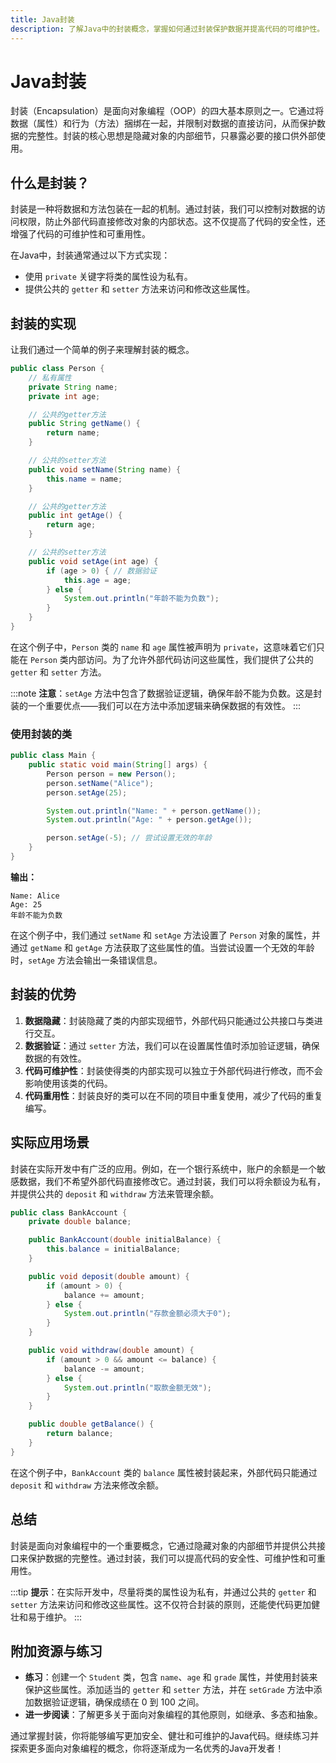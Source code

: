 ```yaml
---
title: Java封装
description: 了解Java中的封装概念，掌握如何通过封装保护数据并提高代码的可维护性。
---
```


# Java封装

封装（Encapsulation）是面向对象编程（OOP）的四大基本原则之一。它通过将数据（属性）和行为（方法）捆绑在一起，并限制对数据的直接访问，从而保护数据的完整性。封装的核心思想是隐藏对象的内部细节，只暴露必要的接口供外部使用。

## 什么是封装？

封装是一种将数据和方法包装在一起的机制。通过封装，我们可以控制对数据的访问权限，防止外部代码直接修改对象的内部状态。这不仅提高了代码的安全性，还增强了代码的可维护性和可重用性。

在Java中，封装通常通过以下方式实现：
- 使用 `private` 关键字将类的属性设为私有。
- 提供公共的 `getter` 和 `setter` 方法来访问和修改这些属性。

## 封装的实现

让我们通过一个简单的例子来理解封装的概念。

```java
public class Person {
    // 私有属性
    private String name;
    private int age;

    // 公共的getter方法
    public String getName() {
        return name;
    }

    // 公共的setter方法
    public void setName(String name) {
        this.name = name;
    }

    // 公共的getter方法
    public int getAge() {
        return age;
    }

    // 公共的setter方法
    public void setAge(int age) {
        if (age > 0) { // 数据验证
            this.age = age;
        } else {
            System.out.println("年龄不能为负数");
        }
    }
}
```

在这个例子中，`Person` 类的 `name` 和 `age` 属性被声明为 `private`，这意味着它们只能在 `Person` 类内部访问。为了允许外部代码访问这些属性，我们提供了公共的 `getter` 和 `setter` 方法。

:::note
**注意**：`setAge` 方法中包含了数据验证逻辑，确保年龄不能为负数。这是封装的一个重要优点——我们可以在方法中添加逻辑来确保数据的有效性。
:::

### 使用封装的类

```java
public class Main {
    public static void main(String[] args) {
        Person person = new Person();
        person.setName("Alice");
        person.setAge(25);

        System.out.println("Name: " + person.getName());
        System.out.println("Age: " + person.getAge());

        person.setAge(-5); // 尝试设置无效的年龄
    }
}
```

**输出：**
```
Name: Alice
Age: 25
年龄不能为负数
```

在这个例子中，我们通过 `setName` 和 `setAge` 方法设置了 `Person` 对象的属性，并通过 `getName` 和 `getAge` 方法获取了这些属性的值。当尝试设置一个无效的年龄时，`setAge` 方法会输出一条错误信息。

## 封装的优势

1. **数据隐藏**：封装隐藏了类的内部实现细节，外部代码只能通过公共接口与类进行交互。
2. **数据验证**：通过 `setter` 方法，我们可以在设置属性值时添加验证逻辑，确保数据的有效性。
3. **代码可维护性**：封装使得类的内部实现可以独立于外部代码进行修改，而不会影响使用该类的代码。
4. **代码重用性**：封装良好的类可以在不同的项目中重复使用，减少了代码的重复编写。

## 实际应用场景

封装在实际开发中有广泛的应用。例如，在一个银行系统中，账户的余额是一个敏感数据，我们不希望外部代码直接修改它。通过封装，我们可以将余额设为私有，并提供公共的 `deposit` 和 `withdraw` 方法来管理余额。

```java
public class BankAccount {
    private double balance;

    public BankAccount(double initialBalance) {
        this.balance = initialBalance;
    }

    public void deposit(double amount) {
        if (amount > 0) {
            balance += amount;
        } else {
            System.out.println("存款金额必须大于0");
        }
    }

    public void withdraw(double amount) {
        if (amount > 0 && amount <= balance) {
            balance -= amount;
        } else {
            System.out.println("取款金额无效");
        }
    }

    public double getBalance() {
        return balance;
    }
}
```

在这个例子中，`BankAccount` 类的 `balance` 属性被封装起来，外部代码只能通过 `deposit` 和 `withdraw` 方法来修改余额。

## 总结

封装是面向对象编程中的一个重要概念，它通过隐藏对象的内部细节并提供公共接口来保护数据的完整性。通过封装，我们可以提高代码的安全性、可维护性和可重用性。

:::tip
**提示**：在实际开发中，尽量将类的属性设为私有，并通过公共的 `getter` 和 `setter` 方法来访问和修改这些属性。这不仅符合封装的原则，还能使代码更加健壮和易于维护。
:::

## 附加资源与练习

- **练习**：创建一个 `Student` 类，包含 `name`、`age` 和 `grade` 属性，并使用封装来保护这些属性。添加适当的 `getter` 和 `setter` 方法，并在 `setGrade` 方法中添加数据验证逻辑，确保成绩在 0 到 100 之间。
- **进一步阅读**：了解更多关于面向对象编程的其他原则，如继承、多态和抽象。

通过掌握封装，你将能够编写更加安全、健壮和可维护的Java代码。继续练习并探索更多面向对象编程的概念，你将逐渐成为一名优秀的Java开发者！